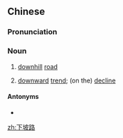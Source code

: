 ==Chinese==
{{zh-forms|type=21}}

===Pronunciation===
{{zh-pron
|m=xiàpōlù
|cat=n
}}

===Noun===
{{zh-noun}}

# {{qualifier|literally}} [[downhill]] [[road]]
# {{qualifier|by extension}} [[downward]] [[trend]]; (on the) [[decline]]

====Antonyms====
* {{zh-l|上坡路}}

[[zh:下坡路]]